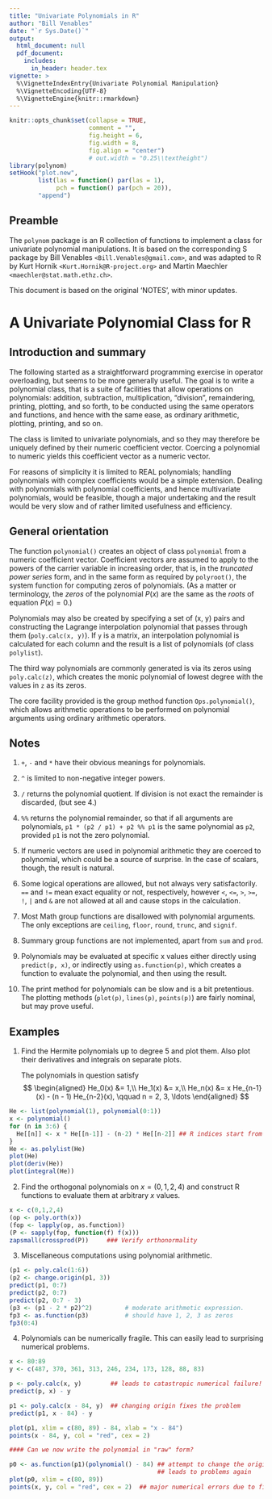 ```yaml
---
title: "Univariate Polynomials in R"
author: "Bill Venables"
date: "`r Sys.Date()`"
output: 
  html_document: null
  pdf_document:
    includes:
      in_header: header.tex
vignette: >
  %\VignetteIndexEntry{Univariate Polynomial Manipulation}
  %\VignetteEncoding{UTF-8}
  %\VignetteEngine{knitr::rmarkdown}
---
```


```r
knitr::opts_chunk$set(collapse = TRUE,
                      comment = "",
                      fig.height = 6,
                      fig.width = 8,
                      fig.align = "center")
                      # out.width = "0.25\\textheight")
library(polynom)
setHook("plot.new",
        list(las = function() par(las = 1),
             pch = function() par(pch = 20)),
        "append")
```

## Preamble

The `polynom` package is an R collection of functions to implement a class for
univariate polynomial manipulations.  It is based on the corresponding S
package by Bill Venables `<Bill.Venables@gmail.com>`, and was
adapted to R by Kurt Hornik `<Kurt.Hornik@R-project.org>` and Martin
Maechler `<maechler@stat.math.ethz.ch>`.

This document is based on the original 'NOTES', with minor updates.

# A Univariate Polynomial Class for R

## Introduction and summary

The following started as a straightforward programming exercise in
operator overloading, but seems to be more generally useful.  The goal
is to write a polynomial class, that is a suite of facilities that allow
operations on polynomials: addition, subtraction, multiplication,
"division", remaindering, printing, plotting, and so forth, to be
conducted using the same operators and functions, and hence with the
same ease, as ordinary arithmetic, plotting, printing, and so on.

The class is limited to univariate polynomials, and so they may
therefore be uniquely defined by their numeric coefficient vector.
Coercing a polynomial to numeric yields this coefficient vector as a
numeric vector.

For reasons of simplicity it is limited to REAL polynomials; handling
polynomials with complex coefficients would be a simple extension.
Dealing with polynomials with polynomial coefficients, and hence
multivariate polynomials, would be feasible, though a major undertaking
and the result would be very slow and of rather limited usefulness and
efficiency.

## General orientation

The function `polynomial()` creates an object of class `polynomial` from a
numeric coefficient vector.  Coefficient vectors are assumed to apply to
the powers of the carrier variable in increasing order, that is, in the
*truncated power series* form, and in the same form as required by
`polyroot()`, the system function for computing zeros of polynomials.  (As
a matter or terminology, the *zeros* of the polynomial $P(x)$ are the same
as the *roots* of equation $P(x) = 0$.)

Polynomials may also be created by specifying a set of (x, y) pairs and
constructing the Lagrange interpolation polynomial that passes through
them (`poly.calc(x, y)`).  If `y` is a matrix, an interpolation polynomial
is calculated for each column and the result is a list of polynomials
(of class `polylist`).

The third way polynomials are commonly generated is via its zeros using
`poly.calc(z)`, which creates the monic polynomial of lowest degree with
the values in `z` as its zeros.

The core facility provided is the group method function
`Ops.polynomial()`, which allows arithmetic operations to be performed on
polynomial arguments using ordinary arithmetic operators.

## Notes

 1. `+`, `-` and `*` have their obvious meanings for polynomials.
 
 2. `^` is limited to non-negative integer powers.
 
 3. `/` returns the polynomial quotient.  If division is not exact the
    remainder is discarded, (but see 4.)
 
 4. `%%` returns the polynomial remainder, so that if all arguments are
    polynomials, `p1 * (p2 / p1) + p2 %% p1` is the same polynomial as `p2`,
    provided `p1` is not the zero polynomial.
 
 5. If numeric vectors are used in polynomial arithmetic they are
    coerced to polynomial, which could be a source of surprise.  In the
    case of scalars, though, the result is natural.
 
 6. Some logical operations are allowed, but not always very
    satisfactorily.  `==` and `!=` mean exact equality or not,
    respectively, however `<`, `<=`, `>`, `>=`, `!`, `|` and `&` are not
    allowed at all and cause stops in the calculation. 
 
 7. Most Math group functions are disallowed with polynomial arguments.
    The only exceptions are `ceiling`, `floor`, `round`, `trunc`, and
    `signif`.
 
 8. Summary group functions are not implemented, apart from `sum` and `prod`.
 
 9. Polynomials may be evaluated at specific x values either directly
    using `predict(p, x)`, or indirectly using `as.function(p)`, which
    creates a function to evaluate the polynomial, and then using the
    result.
 
10. The print method for polynomials can be slow and is a bit
    pretentious.  The plotting methods (`plot(p)`, `lines(p)`, `points(p)`)
    are fairly nominal, but may prove useful.

## Examples

1.  Find the Hermite polynomials up to degree 5 and plot them.
    Also plot their derivatives and integrals on separate plots. 

    The polynomials in question satisfy 
$$ 
    \begin{aligned}
    He_0(x) &= 1,\\
    He_1(x) &= x,\\
    He_n(x) &= x  He_{n-1}(x) - (n - 1)  He_{n-2}(x), \qquad n = 2, 3, \ldots
    \end{aligned}
$$

```r
He <- list(polynomial(1), polynomial(0:1))
x <- polynomial()
for (n in 3:6) {
  He[[n]] <- x * He[[n-1]] - (n-2) * He[[n-2]] ## R indices start from 1, not 0
}
He <- as.polylist(He)
plot(He)
plot(deriv(He))
plot(integral(He))
```


2.  Find the orthogonal polynomials on $x = (0, 1, 2, 4)$ and
    construct R functions to evaluate them at arbitrary $x$ values.

```r
x <- c(0,1,2,4)
(op <- poly.orth(x))
(fop <- lapply(op, as.function))
(P <- sapply(fop, function(f) f(x)))
zapsmall(crossprod(P))     ### Verify orthonormality
```

3. Miscellaneous computations using polynomial arithmetic.

```r
(p1 <- poly.calc(1:6))
(p2 <- change.origin(p1, 3))
predict(p1, 0:7)
predict(p2, 0:7)
predict(p2, 0:7 - 3)
(p3 <- (p1 - 2 * p2)^2)         # moderate arithmetic expression.
fp3 <- as.function(p3)          # should have 1, 2, 3 as zeros
fp3(0:4)

```

4. Polynomials can be numerically fragile. This can easily lead to surprising numerical problems.

```r
x <- 80:89
y <- c(487, 370, 361, 313, 246, 234, 173, 128, 88, 83)

p <- poly.calc(x, y)        ## leads to catastropic numerical failure!
predict(p, x) - y

p1 <- poly.calc(x - 84, y)  ## changing origin fixes the problem
predict(p1, x - 84) - y

plot(p1, xlim = c(80, 89) - 84, xlab = "x - 84")
points(x - 84, y, col = "red", cex = 2)

#### Can we now write the polynomial in "raw" form?

p0 <- as.function(p1)(polynomial() - 84) ## attempt to change the origin back to zero 
                                         ## leads to problems again
plot(p0, xlim = c(80, 89))
points(x, y, col = "red", cex = 2)  ## major numerical errors due to finite precision

```


